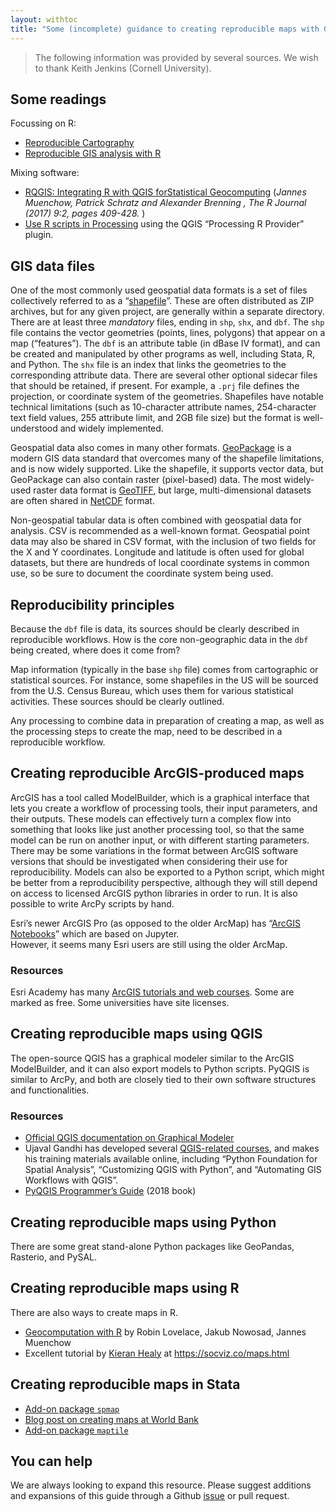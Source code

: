 ```yaml
---
layout: withtoc
title: "Some (incomplete) guidance to creating reproducible maps with GIS software"
---
```


> The following information was provided by several sources. We wish to thank Keith Jenkins (Cornell University).

## Some readings

Focussing on R:

- [Reproducible Cartography](https://riatelab.github.io/ReproducibleCartography/paper/paper.html) 
- [Reproducible GIS analysis with R](https://staff.washington.edu/phurvitz/r_gis/)

Mixing software:

- [RQGIS: Integrating R with QGIS forStatistical Geocomputing](https://journal.r-project.org/archive/2017/RJ-2017-067/RJ-2017-067.pdf) (*Jannes Muenchow, Patrick Schratz and Alexander Brenning , The R Journal (2017) 9:2, pages 409-428.* )
- [Use R scripts in Processing](https://docs.qgis.org/3.16/en/docs/training_manual/processing/r_intro.html) using the QGIS "Processing R Provider" plugin.

## GIS data files

One of the most commonly used geospatial data formats is a set of files collectively referred to as a "[shapefile](https://en.wikipedia.org/wiki/Shapefile)".  These are often distributed as ZIP archives, but for any given project, are generally within a separate directory. There are at least three *mandatory* files, ending in `shp`, `shx`, and `dbf`.  The `shp` file contains the vector geometries (points, lines, polygons) that appear on a map ("features").  The `dbf` is an attribute table (in dBase IV format), and can be created and manipulated by other programs as well, including Stata, R, and Python.  The `shx` file is an index that links the geometries to the corresponding attribute data.  There are several other optional sidecar files that should be retained, if present.  For example, a `.prj` file defines the projection, or coordinate system of the geometries.  Shapefiles have notable technical limitations (such as 10-character attribute names, 254-character text field values, 255 attribute limit, and 2GB file size) but the format is well-understood and widely implemented.

Geospatial data also comes in many other formats.  [GeoPackage](https://www.geopackage.org/) is a modern GIS data standard that overcomes many of the shapefile limitations, and is now widely supported.  Like the shapefile, it supports vector data, but GeoPackage can also contain raster (pixel-based) data.  The most widely-used raster data format is [GeoTIFF](https://en.wikipedia.org/wiki/GeoTIFF), but large, multi-dimensional datasets are often shared in [NetCDF](https://en.wikipedia.org/wiki/NetCDF) format.

Non-geospatial tabular data is often combined with geospatial data for analysis.  CSV is recommended as a well-known format.  Geospatial point data may also be shared in CSV format, with the inclusion of two fields for the X and Y coordinates.  Longitude and latitude is often used for global datasets, but there are hundreds of local coordinate systems in common use, so be sure to document the coordinate system being used.

## Reproducibility principles

Because the `dbf` file is data, its sources should be clearly described in reproducible workflows. How is the core non-geographic data in the `dbf` being created, where does it come from? 

Map information (typically in the base `shp` file) comes from cartographic or statistical sources. For instance, some shapefiles in the US will be sourced from the U.S. Census Bureau, which uses them for various statistical activities. These sources should be clearly outlined.

Any processing to combine data in preparation of creating a map, as well as the processing steps to create the map, need to be described in a reproducible workflow.


## Creating reproducible ArcGIS-produced maps

ArcGIS has a tool called ModelBuilder, which is a graphical
interface that lets you create a workflow of processing tools, their
input parameters, and their outputs.  These models can effectively
turn a complex flow into something that looks like just another
processing tool, so that the same model can be run on another input,
or with different starting parameters.  There may be some variations in
the format between ArcGIS software versions that should be
investigated when considering their use for reproducibility.  Models
can also be exported to a Python script, which might be better from a
reproducibility perspective, although they will still depend on access
to licensed ArcGIS python libraries in order to run.  It is also
possible to write ArcPy scripts by hand.

Esri's newer ArcGIS Pro (as opposed to the
older ArcMap) has "[ArcGIS Notebooks](https://pro.arcgis.com/en/pro-app/arcpy/get-started/pro-notebooks.htm)" which are based on Jupyter.  
However, it seems many Esri users are still using the older ArcMap.

### Resources

Esri Academy has many [ArcGIS tutorials and web courses](https://www.esri.com/training/catalog/search/).  Some are
marked as free.  Some universities have site licenses.  

## Creating reproducible maps using QGIS

The open-source QGIS has a graphical modeler similar to the ArcGIS
ModelBuilder, and it can also export models to Python scripts.  PyQGIS
is similar to ArcPy, and both are closely tied to their own software
structures and functionalities.  

### Resources

- [Official QGIS documentation on Graphical Modeler](https://docs.qgis.org/3.10/en/docs/user_manual/processing/modeler.html)
- Ujaval Gandhi has developed several [QGIS-related courses](https://courses.spatialthoughts.com/), and makes
his training materials available online, including "Python Foundation
for Spatial Analysis", "Customizing QGIS with Python", and "Automating
GIS Workflows with QGIS".
- [PyQGIS Programmer's Guide](https://locatepress.com/ppg3) (2018 book)


## Creating reproducible maps using Python

There are  some great
stand-alone Python packages like GeoPandas, Rasterio, and PySAL.

## Creating reproducible maps using R

There are also ways to create maps in R.

- [Geocomputation with R](https://geocompr.robinlovelace.net/) by Robin Lovelace, Jakub Nowosad, Jannes Muenchow
- Excellent tutorial by [Kieran Healy](https://kieranhealy.org/) at [https://socviz.co/maps.html](https://socviz.co/maps.html#maps)

## Creating reproducible maps in Stata

- [Add-on package `spmap`](https://www.stata.com/support/faqs/graphics/spmap-and-maps/)
- [Blog post on creating maps at World Bank](https://blogs.worldbank.org/en/impactevaluations/making-visually-appealing-maps-stata-guest-post-asjad-naqvi)
- [Add-on package `maptile`](https://michaelstepner.com/maptile/)



## You can help

We are always looking to expand this resource. Please suggest additions and expansions of this guide through a Github [issue](https://github.com/social-science-data-editors/guidance/issues/new/choose) or pull request.

